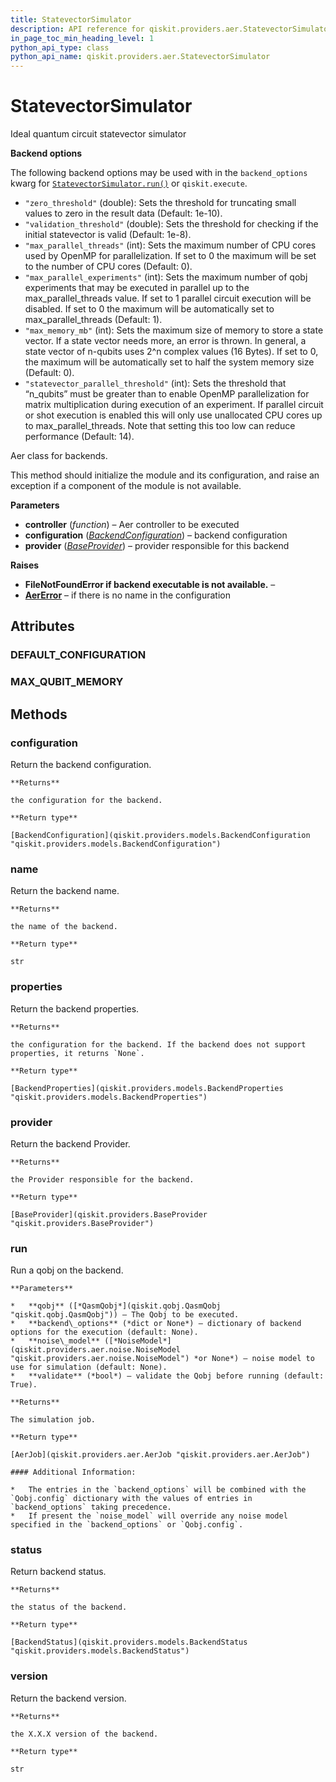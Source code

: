 ```yaml
---
title: StatevectorSimulator
description: API reference for qiskit.providers.aer.StatevectorSimulator
in_page_toc_min_heading_level: 1
python_api_type: class
python_api_name: qiskit.providers.aer.StatevectorSimulator
---
```


# StatevectorSimulator

<Class id="qiskit.providers.aer.StatevectorSimulator" isDedicatedPage={true} github="https://github.com/qiskit/qiskit-aer/tree/stable/0.5/qiskit/providers/aer/backends/statevector_simulator.py" signature="StatevectorSimulator(configuration=None, provider=None)">
  Ideal quantum circuit statevector simulator

  **Backend options**

  The following backend options may be used with in the `backend_options` kwarg for [`StatevectorSimulator.run()`](qiskit.providers.aer.StatevectorSimulator#run "qiskit.providers.aer.StatevectorSimulator.run") or `qiskit.execute`.

  *   `"zero_threshold"` (double): Sets the threshold for truncating small values to zero in the result data (Default: 1e-10).
  *   `"validation_threshold"` (double): Sets the threshold for checking if the initial statevector is valid (Default: 1e-8).
  *   `"max_parallel_threads"` (int): Sets the maximum number of CPU cores used by OpenMP for parallelization. If set to 0 the maximum will be set to the number of CPU cores (Default: 0).
  *   `"max_parallel_experiments"` (int): Sets the maximum number of qobj experiments that may be executed in parallel up to the max\_parallel\_threads value. If set to 1 parallel circuit execution will be disabled. If set to 0 the maximum will be automatically set to max\_parallel\_threads (Default: 1).
  *   `"max_memory_mb"` (int): Sets the maximum size of memory to store a state vector. If a state vector needs more, an error is thrown. In general, a state vector of n-qubits uses 2^n complex values (16 Bytes). If set to 0, the maximum will be automatically set to half the system memory size (Default: 0).
  *   `"statevector_parallel_threshold"` (int): Sets the threshold that “n\_qubits” must be greater than to enable OpenMP parallelization for matrix multiplication during execution of an experiment. If parallel circuit or shot execution is enabled this will only use unallocated CPU cores up to max\_parallel\_threads. Note that setting this too low can reduce performance (Default: 14).

  Aer class for backends.

  This method should initialize the module and its configuration, and raise an exception if a component of the module is not available.

  **Parameters**

  *   **controller** (*function*) – Aer controller to be executed
  *   **configuration** ([*BackendConfiguration*](qiskit.providers.models.BackendConfiguration "qiskit.providers.models.BackendConfiguration")) – backend configuration
  *   **provider** ([*BaseProvider*](qiskit.providers.BaseProvider "qiskit.providers.BaseProvider")) – provider responsible for this backend

  **Raises**

  *   **FileNotFoundError if backend executable is not available.** –
  *   [**AerError**](qiskit.providers.aer.AerError "qiskit.providers.aer.AerError") – if there is no name in the configuration

  ## Attributes

  ### DEFAULT\_CONFIGURATION

  <Attribute id="qiskit.providers.aer.StatevectorSimulator.DEFAULT_CONFIGURATION" attributeValue="{'backend_name': 'statevector_simulator', 'backend_version': '0.5.2', 'basis_gates': ['u1', 'u2', 'u3', 'cx', 'cz', 'id', 'x', 'y', 'z', 'h', 's', 'sdg', 't', 'tdg', 'swap', 'ccx', 'unitary', 'diagonal', 'initialize', 'cu1', 'cu2', 'cu3', 'cswap', 'mcx', 'mcy', 'mcz', 'mcu1', 'mcu2', 'mcu3', 'mcswap', 'multiplexer'], 'conditional': True, 'coupling_map': None, 'description': 'A C++ statevector simulator for QASM Qobj files', 'gates': [{'name': 'u1', 'parameters': ['lam'], 'conditional': True, 'description': 'Single-qubit gate [[1, 0], [0, exp(1j*lam)]]', 'qasm_def': 'gate u1(lam) q { U(0,0,lam) q; }'}, {'name': 'u2', 'parameters': ['phi', 'lam'], 'conditional': True, 'description': 'Single-qubit gate [[1, -exp(1j*lam)], [exp(1j*phi), exp(1j*(phi+lam))]]/sqrt(2)', 'qasm_def': 'gate u2(phi,lam) q { U(pi/2,phi,lam) q; }'}, {'name': 'u3', 'parameters': ['theta', 'phi', 'lam'], 'conditional': True, 'description': 'Single-qubit gate with three rotation angles', 'qasm_def': 'gate u3(theta,phi,lam) q { U(theta,phi,lam) q; }'}, {'name': 'cx', 'parameters': [], 'conditional': True, 'description': 'Two-qubit Controlled-NOT gate', 'qasm_def': 'gate cx c,t { CX c,t; }'}, {'name': 'cz', 'parameters': [], 'conditional': True, 'description': 'Two-qubit Controlled-Z gate', 'qasm_def': 'gate cz a,b { h b; cx a,b; h b; }'}, {'name': 'id', 'parameters': [], 'conditional': True, 'description': 'Single-qubit identity gate', 'qasm_def': 'gate id a { U(0,0,0) a; }'}, {'name': 'x', 'parameters': [], 'conditional': True, 'description': 'Single-qubit Pauli-X gate', 'qasm_def': 'gate x a { U(pi,0,pi) a; }'}, {'name': 'y', 'parameters': [], 'conditional': True, 'description': 'Single-qubit Pauli-Y gate', 'qasm_def': 'TODO'}, {'name': 'z', 'parameters': [], 'conditional': True, 'description': 'Single-qubit Pauli-Z gate', 'qasm_def': 'TODO'}, {'name': 'h', 'parameters': [], 'conditional': True, 'description': 'Single-qubit Hadamard gate', 'qasm_def': 'TODO'}, {'name': 's', 'parameters': [], 'conditional': True, 'description': 'Single-qubit phase gate', 'qasm_def': 'TODO'}, {'name': 'sdg', 'parameters': [], 'conditional': True, 'description': 'Single-qubit adjoint phase gate', 'qasm_def': 'TODO'}, {'name': 't', 'parameters': [], 'conditional': True, 'description': 'Single-qubit T gate', 'qasm_def': 'TODO'}, {'name': 'tdg', 'parameters': [], 'conditional': True, 'description': 'Single-qubit adjoint T gate', 'qasm_def': 'TODO'}, {'name': 'swap', 'parameters': [], 'conditional': True, 'description': 'Two-qubit SWAP gate', 'qasm_def': 'TODO'}, {'name': 'ccx', 'parameters': [], 'conditional': True, 'description': 'Three-qubit Toffoli gate', 'qasm_def': 'TODO'}, {'name': 'cswap', 'parameters': [], 'conditional': True, 'description': 'Three-qubit Fredkin (controlled-SWAP) gate', 'qasm_def': 'TODO'}, {'name': 'unitary', 'parameters': ['matrix'], 'conditional': True, 'description': 'N-qubit arbitrary unitary gate. The parameter is the N-qubit matrix to apply.', 'qasm_def': 'unitary(matrix) q1, q2,...'}, {'name': 'diagonal', 'parameters': ['diag_elements'], 'conditional': True, 'description': 'N-qubit diagonal unitary gate. The parameters are the diagonal entries of the N-qubit matrix to apply.', 'qasm_def': 'TODO'}, {'name': 'initialize', 'parameters': ['vector'], 'conditional': False, 'description': 'N-qubit state initialize. Resets qubits then sets statevector to the parameter vector.', 'qasm_def': 'initialize(vector) q1, q2,...'}, {'name': 'cu1', 'parameters': ['lam'], 'conditional': True, 'description': 'Two-qubit Controlled-u1 gate', 'qasm_def': 'TODO'}, {'name': 'cu2', 'parameters': ['phi', 'lam'], 'conditional': True, 'description': 'Two-qubit Controlled-u2 gate', 'qasm_def': 'TODO'}, {'name': 'cu3', 'parameters': ['theta', 'phi', 'lam'], 'conditional': True, 'description': 'Two-qubit Controlled-u3 gate', 'qasm_def': 'TODO'}, {'name': 'mcx', 'parameters': [], 'conditional': True, 'description': 'N-qubit multi-controlled-X gate', 'qasm_def': 'TODO'}, {'name': 'mcy', 'parameters': [], 'conditional': True, 'description': 'N-qubit multi-controlled-Y gate', 'qasm_def': 'TODO'}, {'name': 'mcz', 'parameters': [], 'conditional': True, 'description': 'N-qubit multi-controlled-Z gate', 'qasm_def': 'TODO'}, {'name': 'mcu1', 'parameters': ['lam'], 'conditional': True, 'description': 'N-qubit multi-controlled-u1 gate', 'qasm_def': 'TODO'}, {'name': 'mcu2', 'parameters': ['phi', 'lam'], 'conditional': True, 'description': 'N-qubit multi-controlled-u2 gate', 'qasm_def': 'TODO'}, {'name': 'mcu3', 'parameters': ['theta', 'phi', 'lam'], 'conditional': True, 'description': 'N-qubit multi-controlled-u3 gate', 'qasm_def': 'TODO'}, {'name': 'mcswap', 'parameters': [], 'conditional': True, 'description': 'N-qubit multi-controlled-SWAP gate', 'qasm_def': 'TODO'}, {'name': 'multiplexer', 'parameters': ['mat1', 'mat2', '...'], 'conditional': True, 'description': 'N-qubit multi-plexer gate. The input parameters are the gates for each value.', 'qasm_def': 'TODO'}], 'local': True, 'max_shots': 1000000, 'memory': True, 'n_qubits': 32, 'open_pulse': False, 'simulator': True, 'url': 'https://github.com/Qiskit/qiskit-aer'}" />

  ### MAX\_QUBIT\_MEMORY

  <Attribute id="qiskit.providers.aer.StatevectorSimulator.MAX_QUBIT_MEMORY" attributeValue="32" />

  ## Methods

  ### configuration

  <Function id="qiskit.providers.aer.StatevectorSimulator.configuration" signature="StatevectorSimulator.configuration()">
    Return the backend configuration.

    **Returns**

    the configuration for the backend.

    **Return type**

    [BackendConfiguration](qiskit.providers.models.BackendConfiguration "qiskit.providers.models.BackendConfiguration")
  </Function>

  ### name

  <Function id="qiskit.providers.aer.StatevectorSimulator.name" signature="StatevectorSimulator.name()">
    Return the backend name.

    **Returns**

    the name of the backend.

    **Return type**

    str
  </Function>

  ### properties

  <Function id="qiskit.providers.aer.StatevectorSimulator.properties" signature="StatevectorSimulator.properties()">
    Return the backend properties.

    **Returns**

    the configuration for the backend. If the backend does not support properties, it returns `None`.

    **Return type**

    [BackendProperties](qiskit.providers.models.BackendProperties "qiskit.providers.models.BackendProperties")
  </Function>

  ### provider

  <Function id="qiskit.providers.aer.StatevectorSimulator.provider" signature="StatevectorSimulator.provider()">
    Return the backend Provider.

    **Returns**

    the Provider responsible for the backend.

    **Return type**

    [BaseProvider](qiskit.providers.BaseProvider "qiskit.providers.BaseProvider")
  </Function>

  ### run

  <Function id="qiskit.providers.aer.StatevectorSimulator.run" signature="StatevectorSimulator.run(qobj, backend_options=None, noise_model=None, validate=False)">
    Run a qobj on the backend.

    **Parameters**

    *   **qobj** ([*QasmQobj*](qiskit.qobj.QasmQobj "qiskit.qobj.QasmQobj")) – The Qobj to be executed.
    *   **backend\_options** (*dict or None*) – dictionary of backend options for the execution (default: None).
    *   **noise\_model** ([*NoiseModel*](qiskit.providers.aer.noise.NoiseModel "qiskit.providers.aer.noise.NoiseModel") *or None*) – noise model to use for simulation (default: None).
    *   **validate** (*bool*) – validate the Qobj before running (default: True).

    **Returns**

    The simulation job.

    **Return type**

    [AerJob](qiskit.providers.aer.AerJob "qiskit.providers.aer.AerJob")

    #### Additional Information:

    *   The entries in the `backend_options` will be combined with the `Qobj.config` dictionary with the values of entries in `backend_options` taking precedence.
    *   If present the `noise_model` will override any noise model specified in the `backend_options` or `Qobj.config`.
  </Function>

  ### status

  <Function id="qiskit.providers.aer.StatevectorSimulator.status" signature="StatevectorSimulator.status()">
    Return backend status.

    **Returns**

    the status of the backend.

    **Return type**

    [BackendStatus](qiskit.providers.models.BackendStatus "qiskit.providers.models.BackendStatus")
  </Function>

  ### version

  <Function id="qiskit.providers.aer.StatevectorSimulator.version" signature="StatevectorSimulator.version()">
    Return the backend version.

    **Returns**

    the X.X.X version of the backend.

    **Return type**

    str
  </Function>
</Class>

